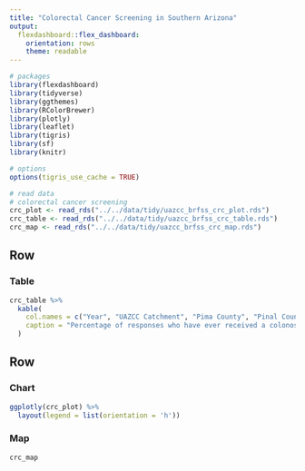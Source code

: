 ```yaml
---
title: "Colorectal Cancer Screening in Southern Arizona"
output: 
  flexdashboard::flex_dashboard:
    orientation: rows
    theme: readable
---
```


```r
# packages 
library(flexdashboard)
library(tidyverse)
library(ggthemes)
library(RColorBrewer)
library(plotly)
library(leaflet)
library(tigris)
library(sf)
library(knitr)

# options
options(tigris_use_cache = TRUE)

# read data
# colorectal cancer screening 
crc_plot <- read_rds("../../data/tidy/uazcc_brfss_crc_plot.rds")
crc_table <- read_rds("../../data/tidy/uazcc_brfss_crc_table.rds")
crc_map <- read_rds("../../data/tidy/uazcc_brfss_crc_map.rds")
```
    
Row
-------------------------------------
    
### Table
    
    
```r
crc_table %>%
  kable(
    col.names = c("Year", "UAZCC Catchment", "Pima County", "Pinal County", "Santa Cruz County*", "Yuma County"),
    caption = "Percentage of responses who have ever received a colonoscopy; *Santa Cruz County includes Santa Cruz, Cochise, Graham, and Greenlee counties"
  )
```
   
Row
-------------------------------------
    
### Chart

```r
ggplotly(crc_plot) %>%
  layout(legend = list(orientation = 'h'))
```
    
### Map

```r
crc_map
```